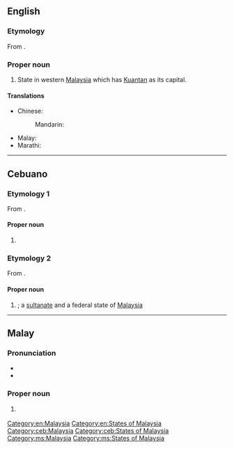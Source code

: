 ==English==
{{wikipedia}}

===Etymology===
From {{der|en|ms|Pahang}}.

===Proper noun===
{{en-proper noun}}

# State in western [[Malaysia]] which has [[Kuantan]] as its capital.

====Translations====
{{trans-top|state in Malaysia}}
* Chinese:
*: Mandarin: {{t+|cmn|彭亨|tr=Pénghēng}}
{{trans-mid}}
* Malay: {{t|ms|Pahang}}
* Marathi: {{t|mr|पाहांग|tr=pāhāṃga|sc=Deva}}
{{trans-bottom}}

[[Category:en:Malaysia]]
[[Category:en:States of Malaysia]]

----

==Cebuano==

===Etymology 1===
From {{m|ceb|pahang}}.

====Proper noun====
{{head|ceb|proper noun}}

# {{surname|ceb|A=a|from=Cebuano|dot=}}

===Etymology 2===
From {{der|ceb|ms|Pahang}}.

====Proper noun====
{{head|ceb|proper noun}}

# {{l|en|Pahang}}; a [[sultanate]] and a federal state of [[Malaysia]]

[[Category:ceb:Malaysia]]
[[Category:ceb:States of Malaysia]]

----

==Malay==
{{wikipedia|lang=ms}}

===Pronunciation===
* {{IPA|ms|/pahaŋ/}}
* {{rhymes|ms|ahaŋ|haŋ|aŋ}}

===Proper noun===
{{ms-proper noun|j=ڤهڠ}}

# {{l|en|Pahang}} {{qualifier|state in Malaysia}}

[[Category:ms:Malaysia]]
[[Category:ms:States of Malaysia]]